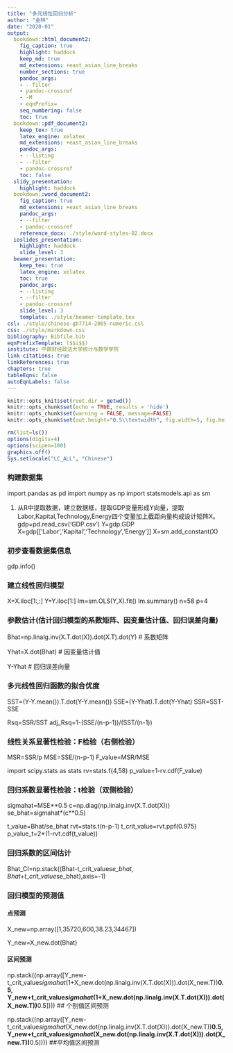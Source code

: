 ```yaml
---
title: "多元线性回归分析"
author: "金林"
date: "2020-01"
output:
  bookdown::html_document2:
    fig_caption: true
    highlight: haddock
    keep_md: true
    md_extensions: +east_asian_line_breaks
    number_sections: true
    pandoc_args:
    - --filter
    - pandoc-crossref
    - -M
    - eqnPrefix=
    seq_numbering: false
    toc: true
  bookdown::pdf_document2:
    keep_tex: true
    latex_engine: xelatex
    md_extensions: +east_asian_line_breaks
    pandoc_args:
    - --listing
    - --filter
    - pandoc-crossref
    toc: false
  slidy_presentation:
    highlight: haddock
  bookdown::word_document2:
    fig_caption: true
    md_extensions: +east_asian_line_breaks
    pandoc_args:
    - --filter
    - pandoc-crossref
    reference_docx: ./style/word-styles-02.docx
  ioslides_presentation:
    highlight: haddock
    slide_level: 3
  beamer_presentation:
    keep_tex: true
    latex_engine: xelatex
    toc: true
    pandoc_args:
    - --listing
    - --filter
    - pandoc-crossref
    slide_level: 3
    template: ./style/beamer-template.tex
csl: ./style/chinese-gb7714-2005-numeric.csl
css: ./style/markdown.css
bibliography: Bibfile.bib
eqnPrefixTemplate: ($$i$$)
institute: 中南财经政法大学统计与数学学院
link-citations: true
linkReferences: true
chapters: true
tableEqns: false
autoEqnLabels: false
---
```



```r
knitr::opts_knit$set(root.dir = getwd())
knitr::opts_chunk$set(echo = TRUE, results = 'hide')
knitr::opts_chunk$set(warning = FALSE, message=FALSE)
knitr::opts_chunk$set(out.height="0.5\\textwidth", fig.width=5, fig.height=3, fig.align="center")
```

```r
rm(list=ls())
options(digits=4)
options(scipen=100)
graphics.off()
Sys.setlocale("LC_ALL", "Chinese")
```

### 构建数据集

import pandas as pd
import numpy as np
import statsmodels.api as sm

1. 从R中提取数据，建立数据框，提取GDP变量形成Y向量，提取Labor,Kapital,Technology,Energy四个变量加上截距向量构成设计矩阵X。
gdp=pd.read_csv('GDP.csv')
Y=gdp.GDP
X=gdp[['Labor','Kapital','Technology','Energy']]
X=sm.add_constant(X)

### 初步查看数据集信息
gdp.info()

### 建立线性回归模型
X=X.iloc[1:,:]
Y=Y.iloc[1:]
lm=sm.OLS(Y,X).fit()
lm.summary()
n=58
p=4

### 参数估计(估计回归模型的系数矩阵、因变量估计值、回归误差向量)

Bhat=np.linalg.inv(X.T.dot(X)).dot(X.T).dot(Y) # 系数矩阵

Yhat=X.dot(Bhat) # 因变量估计值

Y-Yhat # 回归误差向量

### 多元线性回归函数的拟合优度

SST=(Y-Y.mean()).T.dot(Y-Y.mean())
SSE=(Y-Yhat).T.dot(Y-Yhat)
SSR=SST-SSE 

Rsq=SSR/SST
adj_Rsq=1-(SSE/(n-p-1))/(SST/(n-1))

### 线性关系显著性检验：F检验（右侧检验）
MSR=SSR/p
MSE=SSE/(n-p-1)
F_value=MSR/MSE

import scipy.stats as stats
rv=stats.f(4,58)
p_value=1-rv.cdf(F_value)

### 回归系数显著性检验：t检验（双侧检验）
sigmahat=MSE**0.5
c=np.diag(np.linalg.inv(X.T.dot(X)))
se_bhat=sigmahat*(c**0.5)

t_value=Bhat/se_bhat
rvt=stats.t(n-p-1)
t_crit_value=rvt.ppf(0.975)
p_value_t=2*(1-rvt.cdf(t_value))

### 回归系数的区间估计
Bhat_CI=np.stack((Bhat-t_crit_value*se_bhat, Bhat+t_crit_value*se_bhat),axis=-1)

### 回归模型的预测值

#### 点预测
X_new=np.array([1,35720,600,38.23,34467])

Y_new=X_new.dot(Bhat)

#### 区间预测
np.stack((np.array([Y_new-t_crit_value*sigmahat*(1+X_new.dot(np.linalg.inv(X.T.dot(X))).dot(X_new.T))**0.5, Y_new+t_crit_value*sigmahat*(1+X_new.dot(np.linalg.inv(X.T.dot(X))).dot(X_new.T))**0.5]))) ## 个别值区间预测

np.stack((np.array([Y_new-t_crit_value*sigmahat*(X_new.dot(np.linalg.inv(X.T.dot(X))).dot(X_new.T))**0.5, Y_new+t_crit_value*sigmahat*(X_new.dot(np.linalg.inv(X.T.dot(X))).dot(X_new.T))**0.5]))) ##平均值区间预测
